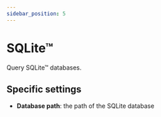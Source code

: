 ```yaml
---
sidebar_position: 5
---
```




# SQLite™
Query  SQLite™ databases.

## Specific settings
- **Database path**: the path of the SQLite database

<ThrottlingSettings/>
<ItemSettings/>